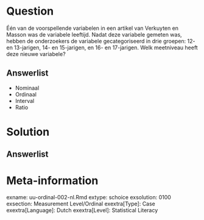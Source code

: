 Question
========
  
Één van de voorspellende variabelen in een artikel van Verkuyten en Masson was de variabele leeftijd. Nadat deze variabele gemeten was, hebben de onderzoekers de variabele gecategoriseerd in drie groepen: 12- en 13-jarigen, 14- en 15-jarigen, en 16- en 17-jarigen. Welk meetniveau heeft deze nieuwe variabele?

  
Answerlist
----------
* Nominaal
* Ordinaal
* Interval
* Ratio


Solution
========
  


Answerlist
----------



Meta-information
================
exname: uu-ordinal-002-nl.Rmd
extype: schoice
exsolution: 0100
exsection: Measurement Level/Ordinal
exextra[Type]: Case
exextra[Language]: Dutch
exextra[Level]: Statistical Literacy
